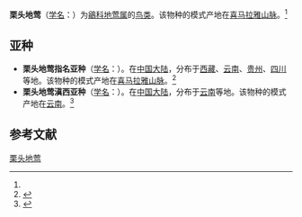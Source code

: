 {{Speciesbox
| name = 栗头地莺
| status = 
| status_system = 
| image = Chestnut-headed Tesia - Jason Thompson.jpg
| genus = Tesia
| species = castaneocoronata
| authority = (Burton)<ref name='id3797'>{{cite web| url =http://www.bioinfo.cn/db05/BjdwSpecies.php?action=view&id=3797| title =栗头地莺| work =《中国动物物种编目数据库》| publisher =中国科学院微生物研究所| author =中国科学院动物研究所| accessdate =2009-04-04| deadurl =yes| archiveurl =https://web.archive.org/web/20160305003731/http://www.bioinfo.cn/db05/BjdwSpecies.php?action=view&id=3797| archivedate =2016-03-05}}</ref>
}}

'''栗头地莺'''（[[学名|学名]]：{{lang|la|''Tesia castaneocoronata''}}）为[[鶲科|鶲科]][[地莺属|地莺属]]的[[鸟类|鸟类]]。该物种的模式产地在[[喜马拉雅山脉|喜马拉雅山脉]]。<ref name='id3797'/>

== 亚种 ==
* '''栗头地莺指名亚种'''（[[学名|学名]]：{{lang|la|''Tesia castaneocoronata castaneocoronata''}}）。在[[中国大陆|中国大陆]]，分布于[[西藏|西藏]]、[[云南|云南]]、[[贵州|贵州]]、[[四川|四川]]等地。该物种的模式产地在[[喜马拉雅山脉|喜马拉雅山脉]]。<ref name='id3798'>{{cite web| url =http://www.bioinfo.cn/db05/BjdwSpecies.php?action=view&id=3798| title =栗头地莺指名亚种| work =《中国动物物种编目数据库》| publisher =中国科学院微生物研究所| author =中国科学院动物研究所| accessdate =2009-04-04| deadurl =yes| archiveurl =https://web.archive.org/web/20160305010244/http://www.bioinfo.cn/db05/BjdwSpecies.php?action=view&id=3798| archivedate =2016-03-05}}</ref>
* '''栗头地莺滇西亚种'''（[[学名|学名]]：{{lang|la|''Tesia castaneocoronata ripleyi''}}）。在[[中国大陆|中国大陆]]，分布于[[云南|云南]]等地。该物种的模式产地在[[云南|云南]]。<ref name='id3799'>{{cite web| url =http://www.bioinfo.cn/db05/BjdwSpecies.php?action=view&id=3799| title =栗头地莺滇西亚种| work =《中国动物物种编目数据库》| publisher =中国科学院微生物研究所| author =中国科学院动物研究所| accessdate =2009-04-04| deadurl =yes| archiveurl =https://web.archive.org/web/20160305071846/http://www.bioinfo.cn/db05/BjdwSpecies.php?action=view&id=3799| archivedate =2016-03-05}}</ref>

== 参考文献 ==
{{reflist}}
{{Taxonbar|from=Q27075473}}

[[Category:地莺属|栗头地莺]]


{{雀形目小作品}}